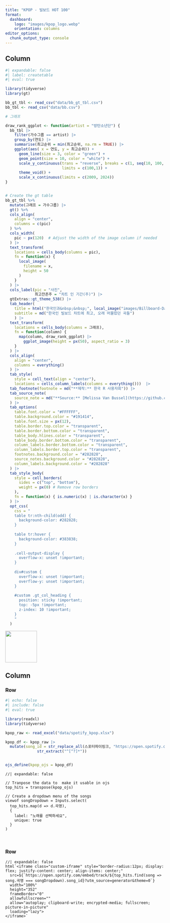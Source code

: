 ```yaml
---
title: "KPOP - 빌보드 HOT 100"
format: 
  dashboard:
    logo: "images/kpop_logo.webp"
    orientation: columns
editor_options: 
  chunk_output_type: console
---
```


## Column {width="35%"}

```r
#| expandable: false
#| label: createtable
#| eval: true

library(tidyverse)
library(gt)

bb_gt_tbl <- read_csv("data/bb_gt_tbl.csv")
bb_tbl <- read_csv("data/bb.csv")

# 그래프

draw_rank_ggplot <- function(artist = "방탄소년단") {
  bb_tbl |> 
    filter(가수그룹 == artist) |> 
    group_by(연도) |>
    summarise(최고순위 = min(최고순위, na.rm = TRUE)) |>
    ggplot(aes( x = 연도, y = 최고순위)) +
      geom_line(size = 3, color = "green") +
      geom_point(size = 10, color = "white") +
      scale_y_continuous(trans = "reverse", breaks = c(1, seq(10, 100, 10)),
                         limits = c(100,1)) +
      theme_void() +
      scale_x_continuous(limits = c(2009, 2024))    
}


# Create the gt table
bb_gt_tbl %>%
  mutate(그래프 = 가수그룹) |> 
  gt() %>%
  cols_align(
    align = "center",
    columns = c(pic)
  ) %>%
  cols_width(
    pic ~ px(120)  # Adjust the width of the image column if needed
  ) |> 
  text_transform(
    locations = cells_body(columns = pic),
    fn = function(x) {
      local_image(
        filename = x,
        height = 50
      )
    }
  ) |> 
  cols_label(pic = "사진",
             최고잔존주 = "차트 인 기간(주)") |> 
  gtExtras::gt_theme_538() |> 
  tab_header(
    title = html("한국인과&nbsp;&nbsp;", local_image("images/Billboard-Dance-Chart-Logo.webp", height = 40), "&nbsp;&nbsp;Hot 100"),
    subtitle = md("한국인 빌보드 차트에 최고, 오래 머물렀던 곡들")
    ) |> 
  text_transform(
    locations = cells_body(columns = 그래프),
    fn = function(column) {
      map(column, draw_rank_ggplot) |> 
        ggplot_image(height = px(50), aspect_ratio = 3)
    }
  ) |> 
  cols_align(
    align = "center",
    columns = everything()
  ) |> 
  tab_style(
    style = cell_text(align = "center"),
    locations = cells_column_labels(columns = everything()))  |> 
  tab_footnote(footnote = md("**제작:** 한국 R 사용자회")) |> 
  tab_source_note(
    source_note = md("**Source:** [Melissa Van Bussel](https://github.com/melissavanbussel/spotify-dashboard) 코드를 참고하여 제작되었습니다.")
  ) |> 
  tab_options(
    table.font.color = "#FFFFFF",
    table.background.color = "#191414",
    table.font.size = px(12),
    table.border.top.color = "transparent",
    table.border.bottom.color = "transparent",
    table_body.hlines.color = "transparent",
    table_body.border.bottom.color = "transparent",
    column_labels.border.bottom.color = "transparent",
    column_labels.border.top.color = "transparent",
    footnotes.background.color = "#282828",
    source_notes.background.color = "#282828",
    column_labels.background.color = "#282828"
  ) |> 
  tab_style_body(
    style = cell_borders(
      sides = c("top", "bottom"),
      weight = px(0) # Remove row borders
    ),
    fn = function(x) { is.numeric(x) | is.character(x) }
  ) |>   
  opt_css(
    css = "
    table tr:nth-child(odd) {
      background-color: #282828;
    }
      
    table tr:hover {
      background-color: #383838;
    }
    
    .cell-output-display {
      overflow-x: unset !important;
    }
    
    div#custom {
      overflow-x: unset !important;
      overflow-y: unset !important;
    }
    
    #custom .gt_col_heading {
      position: sticky !important;
      top: -5px !important;
      z-index: 10 !important;
    }
    "
  )
```

![](images/billboard_gt.png){fig-align="center" height="100"}

## Column {width="65%"}

### Row {height="10%"}

```r
#| echo: false
#| include: false
#| eval: true

library(readxl)
library(tidyverse)

kpop_raw <- read_excel("data/spotify_kpop.xlsx")

kpop_df <- kpop_raw |> 
  mutate(song_id = str_replace_all(스포터파이링크, "https://open.spotify.com/track/", "") |> 
              str_extract("^[^?]*"))


ojs_define(kpop_ojs = kpop_df)
```

```ojs
//| expandable: false

// Tranpose the data to  make it usable in ojs
top_hits = transpose(kpop_ojs)

// Create a dropdown menu of the songs
viewof songDropdown = Inputs.select(
  top_hits.map(d => d.곡명),
  {
    label: "노래를 선택하세요",
    unique: true
  }
)
```

<br>

### Row {height="70%"}

```ojs
//| expandable: false
html`<iframe class="custom-iframe" style="border-radius:12px; display: flex; justify-content: center; align-items: center;" 
  src=${`https://open.spotify.com/embed/track/${top_hits.find(song => song.곡명 === songDropdown).song_id}?utm_source=generator&theme=0`} 
  width="100%" 
  height="352" 
  frameBorder="0" 
  allowfullscreen="" 
  allow="autoplay; clipboard-write; encrypted-media; fullscreen; picture-in-picture" 
  loading="lazy">
</iframe>`
```
